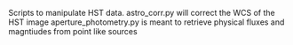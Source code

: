 Scripts to manipulate HST data.
astro_corr.py will correct the WCS of the HST image
aperture_photometry.py is meant to retrieve physical fluxes and magntiudes from point like sources
